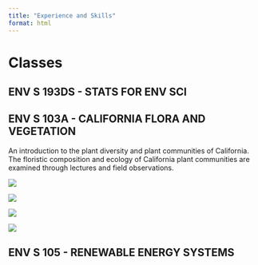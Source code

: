 ```yaml
---
title: "Experience and Skills"
format: html
---
```


# Classes

## **ENV S 193DS - STATS FOR ENV SCI**

## **ENV S 103A - CALIFORNIA FLORA AND VEGETATION**

An introduction to the plant diversity and plant communities of California. The floristic composition and ecology of California plant communities are examined through lectures and field observations.

::: {layout="[[1, 1, 1, 1]]"}
![](media/Rancho/Rancho1.png)

![](media/Rancho/Rancho2.png){group="aa" description="Tangerine Falls Trail"}

![](media/Rancho/Rancho4.png){group="aa" description="Muir Woods National Park"}

![](media/Rancho/Rancho3.png){group="aa" description="Jesusita Trail, SB"}
:::


## **ENV S 105 - RENEWABLE ENERGY SYSTEMS**
